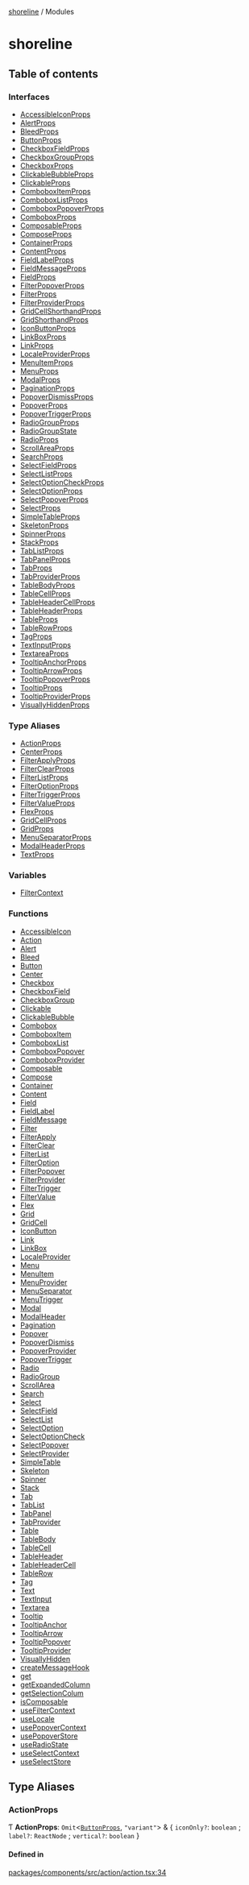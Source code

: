 [shoreline](README.md) / Modules

# shoreline

## Table of contents

### Interfaces

- [AccessibleIconProps](interfaces/AccessibleIconProps.md)
- [AlertProps](interfaces/AlertProps.md)
- [BleedProps](interfaces/BleedProps.md)
- [ButtonProps](interfaces/ButtonProps.md)
- [CheckboxFieldProps](interfaces/CheckboxFieldProps.md)
- [CheckboxGroupProps](interfaces/CheckboxGroupProps.md)
- [CheckboxProps](interfaces/CheckboxProps.md)
- [ClickableBubbleProps](interfaces/ClickableBubbleProps.md)
- [ClickableProps](interfaces/ClickableProps.md)
- [ComboboxItemProps](interfaces/ComboboxItemProps.md)
- [ComboboxListProps](interfaces/ComboboxListProps.md)
- [ComboboxPopoverProps](interfaces/ComboboxPopoverProps.md)
- [ComboboxProps](interfaces/ComboboxProps.md)
- [ComposableProps](interfaces/ComposableProps.md)
- [ComposeProps](interfaces/ComposeProps.md)
- [ContainerProps](interfaces/ContainerProps.md)
- [ContentProps](interfaces/ContentProps.md)
- [FieldLabelProps](interfaces/FieldLabelProps.md)
- [FieldMessageProps](interfaces/FieldMessageProps.md)
- [FieldProps](interfaces/FieldProps.md)
- [FilterPopoverProps](interfaces/FilterPopoverProps.md)
- [FilterProps](interfaces/FilterProps.md)
- [FilterProviderProps](interfaces/FilterProviderProps.md)
- [GridCellShorthandProps](interfaces/GridCellShorthandProps.md)
- [GridShorthandProps](interfaces/GridShorthandProps.md)
- [IconButtonProps](interfaces/IconButtonProps.md)
- [LinkBoxProps](interfaces/LinkBoxProps.md)
- [LinkProps](interfaces/LinkProps.md)
- [LocaleProviderProps](interfaces/LocaleProviderProps.md)
- [MenuItemProps](interfaces/MenuItemProps.md)
- [MenuProps](interfaces/MenuProps.md)
- [ModalProps](interfaces/ModalProps.md)
- [PaginationProps](interfaces/PaginationProps.md)
- [PopoverDismissProps](interfaces/PopoverDismissProps.md)
- [PopoverProps](interfaces/PopoverProps.md)
- [PopoverTriggerProps](interfaces/PopoverTriggerProps.md)
- [RadioGroupProps](interfaces/RadioGroupProps.md)
- [RadioGroupState](interfaces/RadioGroupState.md)
- [RadioProps](interfaces/RadioProps.md)
- [ScrollAreaProps](interfaces/ScrollAreaProps.md)
- [SearchProps](interfaces/SearchProps.md)
- [SelectFieldProps](interfaces/SelectFieldProps.md)
- [SelectListProps](interfaces/SelectListProps.md)
- [SelectOptionCheckProps](interfaces/SelectOptionCheckProps.md)
- [SelectOptionProps](interfaces/SelectOptionProps.md)
- [SelectPopoverProps](interfaces/SelectPopoverProps.md)
- [SelectProps](interfaces/SelectProps.md)
- [SimpleTableProps](interfaces/SimpleTableProps.md)
- [SkeletonProps](interfaces/SkeletonProps.md)
- [SpinnerProps](interfaces/SpinnerProps.md)
- [StackProps](interfaces/StackProps.md)
- [TabListProps](interfaces/TabListProps.md)
- [TabPanelProps](interfaces/TabPanelProps.md)
- [TabProps](interfaces/TabProps.md)
- [TabProviderProps](interfaces/TabProviderProps.md)
- [TableBodyProps](interfaces/TableBodyProps.md)
- [TableCellProps](interfaces/TableCellProps.md)
- [TableHeaderCellProps](interfaces/TableHeaderCellProps.md)
- [TableHeaderProps](interfaces/TableHeaderProps.md)
- [TableProps](interfaces/TableProps.md)
- [TableRowProps](interfaces/TableRowProps.md)
- [TagProps](interfaces/TagProps.md)
- [TextInputProps](interfaces/TextInputProps.md)
- [TextareaProps](interfaces/TextareaProps.md)
- [TooltipAnchorProps](interfaces/TooltipAnchorProps.md)
- [TooltipArrowProps](interfaces/TooltipArrowProps.md)
- [TooltipPopoverProps](interfaces/TooltipPopoverProps.md)
- [TooltipProps](interfaces/TooltipProps.md)
- [TooltipProviderProps](interfaces/TooltipProviderProps.md)
- [VisuallyHiddenProps](interfaces/VisuallyHiddenProps.md)

### Type Aliases

- [ActionProps](modules.md#actionprops)
- [CenterProps](modules.md#centerprops)
- [FilterApplyProps](modules.md#filterapplyprops)
- [FilterClearProps](modules.md#filterclearprops)
- [FilterListProps](modules.md#filterlistprops)
- [FilterOptionProps](modules.md#filteroptionprops)
- [FilterTriggerProps](modules.md#filtertriggerprops)
- [FilterValueProps](modules.md#filtervalueprops)
- [FlexProps](modules.md#flexprops)
- [GridCellProps](modules.md#gridcellprops)
- [GridProps](modules.md#gridprops)
- [MenuSeparatorProps](modules.md#menuseparatorprops)
- [ModalHeaderProps](modules.md#modalheaderprops)
- [TextProps](modules.md#textprops)

### Variables

- [FilterContext](modules.md#filtercontext)

### Functions

- [AccessibleIcon](modules.md#accessibleicon)
- [Action](modules.md#action)
- [Alert](modules.md#alert)
- [Bleed](modules.md#bleed)
- [Button](modules.md#button)
- [Center](modules.md#center)
- [Checkbox](modules.md#checkbox)
- [CheckboxField](modules.md#checkboxfield)
- [CheckboxGroup](modules.md#checkboxgroup)
- [Clickable](modules.md#clickable)
- [ClickableBubble](modules.md#clickablebubble)
- [Combobox](modules.md#combobox)
- [ComboboxItem](modules.md#comboboxitem)
- [ComboboxList](modules.md#comboboxlist)
- [ComboboxPopover](modules.md#comboboxpopover)
- [ComboboxProvider](modules.md#comboboxprovider)
- [Composable](modules.md#composable)
- [Compose](modules.md#compose)
- [Container](modules.md#container)
- [Content](modules.md#content)
- [Field](modules.md#field)
- [FieldLabel](modules.md#fieldlabel)
- [FieldMessage](modules.md#fieldmessage)
- [Filter](modules.md#filter)
- [FilterApply](modules.md#filterapply)
- [FilterClear](modules.md#filterclear)
- [FilterList](modules.md#filterlist)
- [FilterOption](modules.md#filteroption)
- [FilterPopover](modules.md#filterpopover)
- [FilterProvider](modules.md#filterprovider)
- [FilterTrigger](modules.md#filtertrigger)
- [FilterValue](modules.md#filtervalue)
- [Flex](modules.md#flex)
- [Grid](modules.md#grid)
- [GridCell](modules.md#gridcell)
- [IconButton](modules.md#iconbutton)
- [Link](modules.md#link)
- [LinkBox](modules.md#linkbox)
- [LocaleProvider](modules.md#localeprovider)
- [Menu](modules.md#menu)
- [MenuItem](modules.md#menuitem)
- [MenuProvider](modules.md#menuprovider)
- [MenuSeparator](modules.md#menuseparator)
- [MenuTrigger](modules.md#menutrigger)
- [Modal](modules.md#modal)
- [ModalHeader](modules.md#modalheader)
- [Pagination](modules.md#pagination)
- [Popover](modules.md#popover)
- [PopoverDismiss](modules.md#popoverdismiss)
- [PopoverProvider](modules.md#popoverprovider)
- [PopoverTrigger](modules.md#popovertrigger)
- [Radio](modules.md#radio)
- [RadioGroup](modules.md#radiogroup)
- [ScrollArea](modules.md#scrollarea)
- [Search](modules.md#search)
- [Select](modules.md#select)
- [SelectField](modules.md#selectfield)
- [SelectList](modules.md#selectlist)
- [SelectOption](modules.md#selectoption)
- [SelectOptionCheck](modules.md#selectoptioncheck)
- [SelectPopover](modules.md#selectpopover)
- [SelectProvider](modules.md#selectprovider)
- [SimpleTable](modules.md#simpletable)
- [Skeleton](modules.md#skeleton)
- [Spinner](modules.md#spinner)
- [Stack](modules.md#stack)
- [Tab](modules.md#tab)
- [TabList](modules.md#tablist)
- [TabPanel](modules.md#tabpanel)
- [TabProvider](modules.md#tabprovider)
- [Table](modules.md#table)
- [TableBody](modules.md#tablebody)
- [TableCell](modules.md#tablecell)
- [TableHeader](modules.md#tableheader)
- [TableHeaderCell](modules.md#tableheadercell)
- [TableRow](modules.md#tablerow)
- [Tag](modules.md#tag)
- [Text](modules.md#text)
- [TextInput](modules.md#textinput)
- [Textarea](modules.md#textarea)
- [Tooltip](modules.md#tooltip)
- [TooltipAnchor](modules.md#tooltipanchor)
- [TooltipArrow](modules.md#tooltiparrow)
- [TooltipPopover](modules.md#tooltippopover)
- [TooltipProvider](modules.md#tooltipprovider)
- [VisuallyHidden](modules.md#visuallyhidden)
- [createMessageHook](modules.md#createmessagehook)
- [get](modules.md#get)
- [getExpandedColumn](modules.md#getexpandedcolumn)
- [getSelectionColum](modules.md#getselectioncolum)
- [isComposable](modules.md#iscomposable)
- [useFilterContext](modules.md#usefiltercontext)
- [useLocale](modules.md#uselocale)
- [usePopoverContext](modules.md#usepopovercontext)
- [usePopoverStore](modules.md#usepopoverstore)
- [useRadioState](modules.md#useradiostate)
- [useSelectContext](modules.md#useselectcontext)
- [useSelectStore](modules.md#useselectstore)

## Type Aliases

### ActionProps

Ƭ **ActionProps**: `Omit`\<[`ButtonProps`](interfaces/ButtonProps.md), `"variant"`\> & \{ `iconOnly?`: `boolean` ; `label?`: `ReactNode` ; `vertical?`: `boolean` }

#### Defined in

[packages/components/src/action/action.tsx:34](https://github.com/vtex/shoreline/blob/b8b2a6494/packages/components/src/action/action.tsx#L34)
